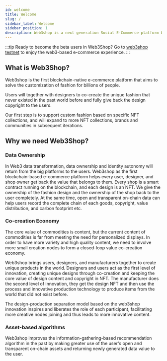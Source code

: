```yaml
---
id: welcome
title: Welcome
slug: /
sidebar_label: Welcome
sidebar_position: 1
description: Web3shop is a next generation Social E-Commerce platform built for Web3. Our vision is to help designers achieve low-cost entrepreneurship and become an economic platform for creators that unites the world's best creativity.
---
```


:::tip
Ready to become the beta users in Web3Shop? Go to [web3shop testnet](https://testnets.web3shop.me/) to enjoy the web3-based e-commerce experience.
:::

## What is Web3Shop?
Web3shop is the first blockchain-native e-commerce platform that aims to solve the customization of fashion for billions of people. 

Users will together with designers to co-create the unique fashion that never existed in the past world before and fully give back the design copyright to the users.

Our first step is to support custom fashion based on specific NFT collections, and will expand to more NFT collections, brands and communities in subsequent iterations.

## Why we need Web3Shop?

### Data Ownership
In Web3 data transformation, data ownership and identity autonomy will return from the big platforms to the users. Web3shop as the first blockchain-based e-commerce platform helps every user, designer, and shop owner get back the value that belongs to them. Every shop is a smart contract running on the blockchain, and each design is an NFT. We give the ownership of the fashion design and the ownership of the shop back to the user completely. At the same time,  open and transparent on-chain data can help users record the complete chain of each goods, copyright, value distribution, and carbon footprint etc.

### Co-creation Economy
The core value of commodities is content, but the current content of commodities is far from meeting the need for personalized displays. In order to have more variety and high quality content, we need to involve more small creation nodes to form a closed-loop value co-creation economy.

Web3shop brings users, designers, and manufacturers together to create unique products in the world. Designers and users act as the first level of innovation, creating unique designs through co-creation and keeping the core value of design content and copyright in NFT. The manufacturer does the second level of innovation, they get the design NFT and then use the process and innovative production technology to produce items from the world that did not exist before.

The design-production separation model based on the web3shop innovation inspires and liberates the role of each participant, facilitating more creative nodes joining and thus leads to more innovative content.

### Asset-based algorithms
Web3shop improves the information-gathering-based recommendation algorithm in the past by making greater 
use of the user's open and transparent on-chain assets and returning newly generated data value to the user.